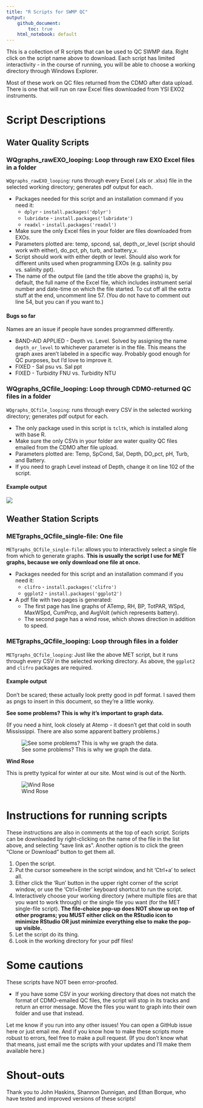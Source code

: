 ```yaml
---
title: "R Scripts for SWMP QC"
output: 
    github_document: 
        toc: true
    html_notebook: default
---
```


This is a collection of R scripts that can be used to QC SWMP data. Right click on the script name above to download. Each script has limited interactivity - in the course of running, you will be able to choose a working directory through Windows Explorer.   

Most of these work on QC files returned from the CDMO after data upload. There is one that will run on raw Excel files downloaded from YSI EXO2 instruments.  

# Script Descriptions  

## Water Quality Scripts  

### WQgraphs_rawEXO_looping: Loop through raw EXO Excel files in a folder  

`WQgraphs_rawEXO_looping`: runs through every Excel (.xls or .xlsx) file in the selected working directory; generates pdf output for each.  

+  Packages needed for this script and an installation command if you need it:  
    +  `dplyr`  - `install.packages('dplyr')`  
    +  `lubridate` - `install.packages('lubridate')`  
    +  `readxl` - `install.packages('readxl')`  
+  Make sure the only Excel files in your folder are files downloaded from EXOs.  
+  Parameters plotted are: temp, spcond, sal, depth_or_level (script should work with either), do_pct, ph, turb, and battery_v.  
+  Script should work with either depth or level. Should also work for different units used when programming EXOs (e.g. salinity psu vs. salinity ppt).
+  The name of the output file (and the title above the graphs) is, by default, the full name of the Excel file, which includes instrument serial number and date-time on which the file started. To cut off all the extra stuff at the end, uncomment line 57. (You do not have to comment out line 54, but you can if you want to.)  

#### Bugs so far  

Names are an issue if people have sondes programmed differently.  

+  BAND-AID APPLIED - Depth vs. Level. Solved by assigning the name `depth_or_level` to whichever parameter is in the file. This means the graph axes aren't labeled in a specific way. Probably good enough for QC purposes, but I'd love to improve it.  
+  FIXED - Sal psu vs. Sal ppt  
+  FIXED - Turbidity FNU vs. Turbidity NTU  

### WQgraphs_QCfile_looping: Loop through CDMO-returned QC files in a folder  

`WQgraphs_QCfile_looping`: runs through every CSV in the selected working directory; generates pdf output for each.  

+  The only package used in this script is `tcltk`, which is installed along with base R.   
+  Make sure the only CSVs in your folder are water quality QC files emailed from the CDMO after file upload.  
+  Parameters plotted are: Temp, SpCond, Sal, Depth, DO_pct, pH, Turb, and Battery.  
+  If you need to graph Level instead of Depth, change it on line 102 of the script.

#### Example output  

![](readme_images/GNDBCWQ061918_QC.png)


## Weather Station Scripts  

### METgraphs_QCfile_single-file: One file  

`METgraphs_QCfile_single-file`: allows you to interactively select a single file from which to generate graphs. __This is usually the script I use for MET graphs, because we only download one file at once.__    

+  Packages needed for this script and an installation command if you need it:  
    +  `clifro`  - `install.packages('clifro')`  
    +  `ggplot2` - `install.packages('ggplot2')`  
+  A pdf file with two pages is generated:  
    +  The first page has line graphs of ATemp, RH, BP, TotPAR, WSpd, MaxWSpd, CumPrcp, and AvgVolt (which represents battery).  
    +  The second page has a wind rose, which shows direction in addition to speed.  


### METgraphs_QCfile_looping: Loop through files in a folder

`METgraphs_QCfile_looping`: Just like the above MET script, but it runs through every CSV in the selected working directory. As above, the `ggplot2` and `clifro` packages are required.  

#### Example output  

Don't be scared; these actually look pretty good in pdf format. I saved them as pngs to insert in this document, so they're a little wonky.  

__See some problems? This is why it's important to graph data.__    

(If you need a hint, look closely at Atemp - it doesn't get that cold in south Mississippi. There are also some apparent battery problems.)

![See some problems? This is why we graph the data.](readme_images/gndcrmet110717_QC1.png)  

__Wind Rose__  

This is pretty typical for winter at our site. Most wind is out of the North.

![Wind Rose](readme_images/gndcrmet110717_QC2-2.png)



# Instructions for running scripts  

These instructions are also in comments at the top of each script. Scripts can be downloaded by right-clicking on the name of the file in the list above, and selecting "save link as". Another option is to click the green "Clone or Download" button to get them all.  

1.  Open the script.  
2.  Put the cursor somewhere in the script window, and hit 'Ctrl+a' to select all.  
3.  Either click the 'Run' button in the upper right corner of the script window, or use the 'Ctrl+Enter' keyboard shortcut to run the script.  
4.  Interactively choose your working directory (where multiple files are that you want to work through) or the single file you want (for the MET single-file script). __The file-choice pop-up does NOT show up on top of other programs; you MUST either click on the RStudio icon to minimize RStudio OR just minimize everything else to make the pop-up visible.__  
5.  Let the script do its thing.  
6.  Look in the working directory for your pdf files!  

# Some cautions  

These scripts have NOT been error-proofed.  

+  If you have some CSV in your working directory that does not match the format of CDMO-emailed QC files, the script will stop in its tracks and return an error message. Move the files you want to graph into their own folder and use that instead.  
 

Let me know if you run into any other issues! You can open a GitHub issue here or just email me. And if you know how to make these scripts more robust to errors, feel free to make a pull request. (If you don't know what that means, just email me the scripts with your updates and I'll make them available here.)  

# Shout-outs  

Thank you to John Haskins, Shannon Dunnigan, and Ethan Borque, who have tested and improved versions of these scripts!